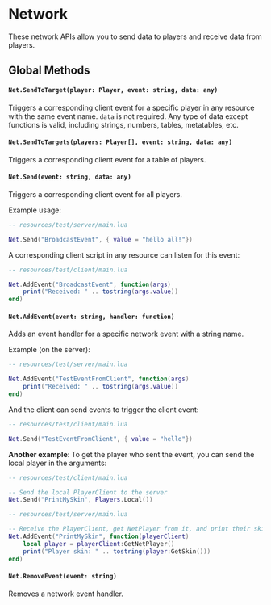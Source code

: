 # Network

These network APIs allow you to send data to players and receive data from players.

## Global Methods

#### `Net.SendToTarget(player: Player, event: string, data: any)`

Triggers a corresponding client event for a specific player in any resource with the same event name. `data` is not required. Any type of data except functions is valid, including strings, numbers, tables, metatables, etc.

#### `Net.SendToTargets(players: Player[], event: string, data: any)`

Triggers a corresponding client event for a table of players.

#### `Net.Send(event: string, data: any)`

Triggers a corresponding client event for all players.

Example usage:

```lua
-- resources/test/server/main.lua

Net.Send("BroadcastEvent", { value = "hello all!"})
```

A corresponding client script in any resource can listen for this event:
```lua
-- resources/test/client/main.lua

Net.AddEvent("BroadcastEvent", function(args)
    print("Received: " .. tostring(args.value))
end)
```


#### `Net.AddEvent(event: string, handler: function)`

Adds an event handler for a specific network event with a string name.

Example (on the server):
```lua
-- resources/test/server/main.lua

Net.AddEvent("TestEventFromClient", function(args)
    print("Received: " .. tostring(args.value))
end)
```

And the client can send events to trigger the client event:
```lua
-- resources/test/client/main.lua

Net.Send("TestEventFromClient", { value = "hello"})
```

**Another example**: To get the player who sent the event, you can send the local player in the arguments:

```lua
-- resources/test/client/main.lua

-- Send the local PlayerClient to the server
Net.Send("PrintMySkin", Players.Local())
```

```lua
-- resources/test/server/main.lua

-- Receive the PlayerClient, get NetPlayer from it, and print their skin
Net.AddEvent("PrintMySkin", function(playerClient)
    local player = playerClient:GetNetPlayer()
    print("Player skin: " .. tostring(player:GetSkin()))
end)
```

#### `Net.RemoveEvent(event: string)`

Removes a network event handler.
